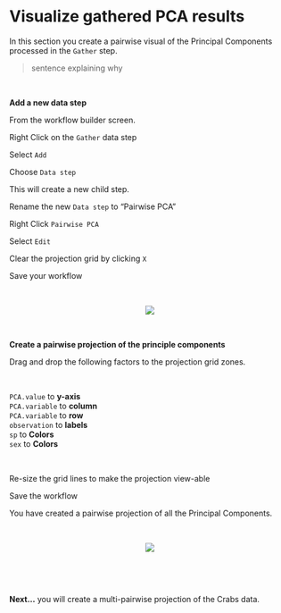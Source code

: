 # Visualize gathered PCA results

In this section you create a pairwise visual of the Principal Components processed in the `Gather` step.

> sentence explaining why

\

__Add a new data step__

From the workflow builder screen.

Right Click on the `Gather` data step

Select `Add` 

Choose `Data step`

This will create a new child step.

Rename the new `Data step` to "Pairwise PCA"

Right Click `Pairwise PCA`

Select `Edit`

Clear the projection grid by clicking `X`

Save your workflow

\

<center><img src="images/1101_new_data_step.gif"></center>

\

__Create a pairwise projection of the principle components__ 

Drag and drop the following factors to the projection grid zones.

\

`PCA.value` to __y-axis__\
`PCA.variable` to __column__\
`PCA.variable` to __row__\
`observation` to __labels__\
`sp` to __Colors__\
`sex` to __Colors__\

\

Re-size the grid lines to make the projection view-able

Save the workflow

You have created a pairwise projection of all the Principal Components. 

\

<center><img src="images/1102_pairwise_principle_components.gif"></center>

\

\

__Next...__ you will create a multi-pairwise projection of the Crabs data.